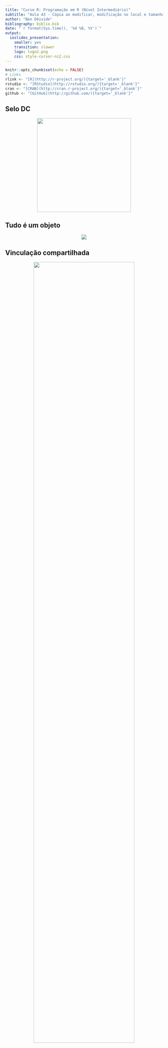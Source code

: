 ```yaml
---
title: "Curso R: Programação em R (Nível Intermediário)"
subtitle: "Aula 43 - Cópia ao modificar, modificação no local e tamanho de vetores"
author: "Ben Dêivide"
bibliography: biblio.bib
date: "`r format(Sys.time(), '%d %B, %Y')`"
output: 
  ioslides_presentation: 
    smaller: yes
    transition: slower
    logo: logo2.png
    css: style-cursor-ni2.css
---
```


```r
knitr::opts_chunk$set(echo = FALSE)
# Links
rlink <- "[R](http://r-project.org/){target='_blank'}"
rstudio <- "[RStudio](http://rstudio.org/){target='_blank'}"
cran <- "[CRAN](http://cran.r-project.org/){target='_blank'}"
github <- "[GitHub](http://github.com/){target='_blank'}"
```


<!--
YAML:
date: "`r format(Sys.time(), '%d %B, %Y')`"
=====
APRESENTACAO:

Inserir nas secoes:
{data-background=boards.jpg data-background-size=cover}
-->


## Selo DC

<center>
[![](SeloDC-preto.png){height=300 width=300}](https://bendeivide.github.io/dc/){target="_blank"}
</center>

## Tudo é um objeto

<center>
![](ligacoes_obj.png)
</center>

## Vinculação compartilhada

<center>
![](a=b=d=6.png){width="80%"}
</center>

## Vinculação compartilhada

```r
# Exemplo 1
a <- b <- d <- 6
# identificador de memoria
lobstr::obj_addr(a)
lobstr::obj_addr(b)
lobstr::obj_addr(d)
```

## Cópia e modificação no local de um vetor

<center>
![](copia_obj.png){width="80%"}
</center>

## Cópia e modificação no local de um vetor

```r
# Vetor numerico de comprimento 3
w <- rnorm(3); w
# Acionando a funcao 'tracemem()' e imprimindo o id de memoria
cat(tracemem(w), "\n")
# Vinculacao de outro nome e copia
z <- w; z[2] <- 10
# Desativando o rastreamento
untracemem(w)
# Modificando novamente o obj z
z[1] <- 100; z
# Identificador de memoria
lobstr::obj_addr(z)
```

## Contagem de referência

```r
# Vetor
w <- rnorm(3)
# Inspecao
.Internal(inspect(w))
## @0x00000000060b2488 14 REALSXP g0c3 [REF(1)] (len=3, tl=0) -0.398,0.206,3.375
# Vinculacao de outro nome e copia
z <- w
# Inspecao
.Internal(inspect(z))
## @0x00000000060b2488 14 REALSXP g0c3 [REF(2)] (len=3, tl=0) -0.398,0.206,3.375
.Internal(inspect(w))
## @0x00000000060b2488 14 REALSXP g0c3 [REF(2)] (len=3, tl=0) -0.398,0.206,3.375
z[2] <- 10
# Inspecao
.Internal(inspect(z))
## @0x00000000060b22a8 14 REALSXP g0c3 [REF(1)] (len=3, tl=0) -0.398,10,3.375
.Internal(inspect(w))
## @0x00000000060b2488 14 REALSXP g0c3 [REF(1)] (len=3, tl=0) -0.398,0.206,3.375
```

## Contagem de referência

```r
z[2] <- 10
# Inspecao
.Internal(inspect(z))
## @0x00000000060b22a8 14 REALSXP g0c3 [REF(1)] (len=3, tl=0) -0.398,10,3.375
.Internal(inspect(w))
## @0x00000000060b2488 14 REALSXP g0c3 [REF(1)] (len=3, tl=0) -0.398,0.206,3.375
# Modificando novamente o obj z
z[1] <- 100; z
## [1] 100.00000  10.00000   3.37503
# Inspecao
.Internal(inspect(z))
## @0x00000000060b22a8 14 REALSXP g0c3 [REF(1)] (len=3, tl=0) 100,10,3.375
.Internal(inspect(w))
## @0x00000000060b2488 14 REALSXP g0c3 [REF(1)] (len=3, tl=0) -0.398,0.206,3.375
```


## Bons estudos!

<center>
[![](logo2.png){height=500 width=500}](https://bendeivide.github.io/courses/cursor/){target="_blank"}
</center>
